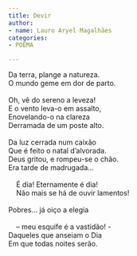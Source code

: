 ```yaml
---
title: Devir
author:
- name: Lauro Aryel Magalhães
categories:
- POEMA

---
```


| Da terra, plange a natureza.
| O mundo geme em dor de parto.
| 
| Oh, vê do sereno a leveza!
| E o vento leva-o em assalto,
| Enovelando-o na clareza
| Derramada de um poste alto.
| 
| Da luz cerrada num caixão
| Que é feito o natal d'alvorada.
| Deus gritou, e rompeu-se o chão.
| Era tarde de madrugada…
| 
|     É dia! Eternamente é dia!
|     Não mais se há de ouvir lamentos!
| 
| Pobres... já oiço a elegia
| 
|     -- meu esquife é a vastidão! -
| Daqueles que anseiam o Dia
| Em que todas noites serão.


<a href="https://instagram.com/lauroaryel"><i class="bi bi-instagram"></i></a>

